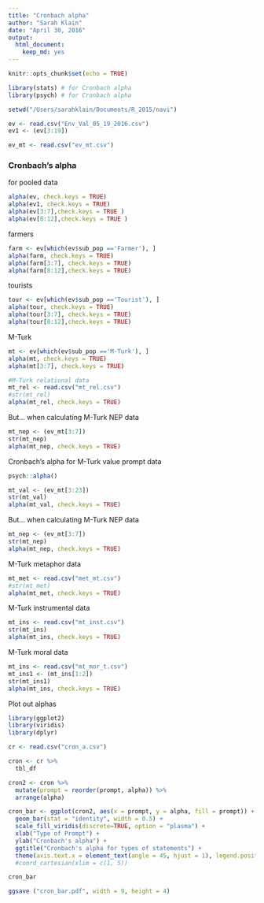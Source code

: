 ```yaml
---
title: "Cronbach alpha"
author: "Sarah Klain"
date: "April 30, 2016"
output: 
  html_document: 
    keep_md: yes
---
```


```r
knitr::opts_chunk$set(echo = TRUE)
```


```r
library(stats) # for Cronbach alpha
library(psych) # for Cronbach alpha

setwd("/Users/sarahklain/Documents/R_2015/navi")
```

```r
ev <- read.csv("Env_Val_05_19_2016.csv")
ev1 <- (ev[3:19])

ev_mt <- read.csv("ev_mt.csv")

```

### Cronbach's alpha
for pooled data
```r
alpha(ev, check.keys = TRUE)
alpha(ev1, check.keys = TRUE)
alpha(ev[3:7],check.keys = TRUE )
alpha(ev[8:12],check.keys = TRUE )
```

farmers
```r
farm <- ev[which(ev$sub_pop =='Farmer'), ]
alpha(farm, check.keys = TRUE)
alpha(farm[3:7], check.keys = TRUE)
alpha(farm[8:12],check.keys = TRUE)
```

tourists
```r
tour <- ev[which(ev$sub_pop =='Tourist'), ]
alpha(tour, check.keys = TRUE)
alpha(tour[3:7], check.keys = TRUE)
alpha(tour[8:12],check.keys = TRUE)
```

M-Turk
```r
mt <- ev[which(ev$sub_pop =='M-Turk'), ]
alpha(mt, check.keys = TRUE)
alpha(mt[3:7], check.keys = TRUE)

#M-Turk relational data
mt_rel <- read.csv("mt_rel.csv")
#str(mt_rel)
alpha(mt_rel, check.keys = TRUE)
```

But... when calculating 
M-Turk NEP data
```r
mt_nep <- (ev_mt[3:7]) 
str(mt_nep)
alpha(mt_nep, check.keys = TRUE)
```


Cronbach's alpha for M-Turk value prompt data
```r
psych::alpha()

mt_val <- (ev_mt[3:23]) 
str(mt_val)
alpha(mt_val, check.keys = TRUE)
```

But... when calculating 
M-Turk NEP data
```r
mt_nep <- (ev_mt[3:7]) 
str(mt_nep)
alpha(mt_nep, check.keys = TRUE)
```

M-Turk metaphor data
```r
mt_met <- read.csv("met_mt.csv")
#str(mt_met)
alpha(mt_met, check.keys = TRUE)
```



M-Turk instrumental data
```r
mt_ins <- read.csv("mt_inst.csv")
str(mt_ins)
alpha(mt_ins, check.keys = TRUE)
```


M-Turk moral data
```r
mt_ins <- read.csv("mt_mor_t.csv")
mt_ins1 <- (mt_ins[1:2])
str(mt_ins1)
alpha(mt_ins, check.keys = TRUE)
```

Plot out alphas

```r
library(ggplot2)
library(viridis)
library(dplyr)

cr <- read.csv("cron_a.csv")

cron <- cr %>% 
  tbl_df

cron2 <- cron %>% 
  mutate(prompt = reorder(prompt, alpha)) %>% 
  arrange(alpha)

cron_bar <- ggplot(cron2, aes(x = prompt, y = alpha, fill = prompt)) +
  geom_bar(stat = "identity", width = 0.5) +
  scale_fill_viridis(discrete=TRUE, option = "plasma") +
  xlab("Type of Prompt") +
  ylab("Cronbach's alpha") +
  ggtitle("Cronbach's alpha for types of statements") +
  theme(axis.text.x = element_text(angle = 45, hjust = 1), legend.position="none") 
  #coord_cartesian(xlim = c(1, 5)) 

cron_bar

ggsave ("cron_bar.pdf", width = 9, height = 4)
```

